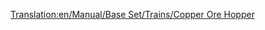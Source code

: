 [[Translation:en/Manual/Base Set/Trains/Copper Ore Hopper]]
{{nl/Manual/Base Set/Trains/Wagons|Naam=Koperwagon
|Afbeelding=[[File:en/Manual/Base Set/Trains/Copperorehopper.png]]
|NormaalKosten=£1,048 ($2,096)
|NormaalGewicht=19 / 49 t
|NormaalCapaciteit=30 ton koper
|MonoKosten="
|MonoGewicht=19 / 54 t
|MonoCapaciteit=35 ton koper
|MagKosten="
|MagGewicht=19 / 56 t
|MagCapaciteit=37 ton koper
|Omschrijving=Deze wagon is bedoeld voor het transport van koper tussen kopermijnen en fabrieken in het subtropische klimaat
}}